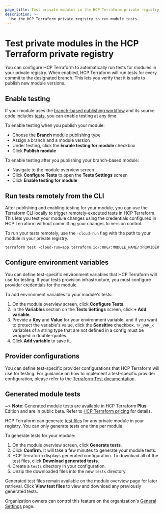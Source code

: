 ```yaml
---
page_title: Test private modules in the HCP Terraform private registry
description: >-
  Use the HCP Terraform private registry to run module tests. 
---
```


# Test private modules in the HCP Terraform private registry

You can configure HCP Terraform to automatically run tests for modules in your private registry. When enabled, HCP Terraform will run tests for every commit to the designated branch. This lets you verify that it is safe to publish new module versions.

## Enable testing

If your module uses the [branch-based publishing workflow](/terraform/cloud-docs/registry/publish-modules#branch-based-publishing) and its source code includes [tests](/terraform/language/v1.6.x/tests), you can enable testing at any time.

To enable testing when you publish your module:
- Choose the **Branch** module publishing type
- Assign a branch and a module version
- Under testing, click the **Enable testing for module** checkbox
- Click **Publish module**

To enable testing after you publishing your branch-based module:
- Navigate to the module overview screen
- Click **Configure Tests** to open the **Tests Settings** screen
- Click **Enable testing for module**

## Run tests remotely from the CLI

After publishing and enabling testing for your module, you can use the Terraform CLI locally to trigger remotely-executed tests in HCP Terraform. This lets you test your module changes using the credentials configured in HCP Terraform without committing your changes to version control. 

To run your tests remotely, use the `-cloud-run` flag with the path to your module in your private registry. 

```shell
terraform test -cloud-run=app.terraform.io/:ORG/:MODULE_NAME/:PROVIDER
```

## Configure environment variables

You can define test-specific environment variables that HCP Terraform will use for testing. If your tests provision infrastructure, you must configure provider credentials for the module.  

To add environment variables to your module's tests:

1. On the module overview screen, click **Configure Tests**. 
1. In the **Variables** section on the **Tests Settings** screen, click **+ Add variable**. 
1. Provide a **Key** and **Value** for your environment variable, and if you want to protect the variable's value, click the **Sensitive** checkbox. `TF_VAR_x` variables of a string type that are not defined in a config must be wrapped in double-quotes.
1. Click **Add variable** to save it.

## Provider configurations

You can define test-specific provider configurations that HCP Terraform will use for testing. For guidance on how to implement a test-specific provider configuration, please refer to the [Terraform Test documentation](/terraform/language/tests#providers).

<!-- BEGIN: TFC:only name:generate-module-tests -->

## Generated module tests

~> **Note**: Generated module tests are available in HCP Terraform **Plus** Edition and are in public beta. Refer to [HCP Terraform pricing](https://www.hashicorp.com/products/terraform/pricing) for details.

HCP Terraform can generate [test files](/terraform/language/tests) for any private module in your registry. You can only generate tests one time per module.

To generate tests for your module:

1. On the module overview screen, click **Generate tests**.
1. Click **Confirm**. It will take a few minutes to generate your module tests.
1. HCP Terraform displays generated configuration. To download all of the test files, click **Download generated tests**.
1. Create a `tests` directory in your configuration.
1. Unzip the downloaded files into the new `tests` directory.

Generated test files remain available on the module overview page for later retrieval. Click **View test files** to view and download any previously generated tests.

Organization owners can control this feature on the organization's [General Settings](/terraform/cloud-docs/users-teams-organizations/organizations#organization-settings) page.

<!-- END: TFC:only name:generate-module-tests -->
